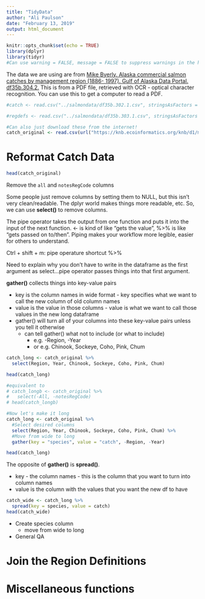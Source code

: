 ```yaml
---
title: "TidyData"
author: "Ali Paulson"
date: "February 13, 2019"
output: html_document
---
```


```r
knitr::opts_chunk$set(echo = TRUE)
library(dplyr)
library(tidyr)
#Can use warning = FALSE, message = FALSE to suppress warnings in the html output
```


The data we are using are from [Mike Byerly. Alaska commercial salmon catches by management region (1886- 1997). Gulf of Alaska Data Portal. df35b.304.2.](https://knb.ecoinformatics.org/knb/d1/mn/v2/object/df35b.302.1) This is from a PDF file, retrieved with OCR - optical character recognition. You can use this to get a computer to read a PDF. 

```r
#catch <- read.csv("../salmondata/df35b.302.1.csv", stringsAsFactors = FALSE)

#regdefs <- read.csv("../salmondata/df35b.303.1.csv", stringsAsFactors = FALSE)

#Can also just download these from the internet!
catch_original <- read.csv(url("https://knb.ecoinformatics.org/knb/d1/mn/v2/object/df35b.302.1", method = "libcurl"), stringsAsFactors = FALSE)
```

# Reformat Catch Data

```r
head(catch_original)
```

Remove the `all` and `notesRegCode` columns

Some people just remove columns by setting them to NULL, but this isn't very clean/readable.  The dplyr world makes things more readable, etc. So, we can use **select()** to remove columns. 

The pipe operator takes the output from one function and puts it into the input of the next function. <- is kind of like "gets the value", %>% is like "gets passed on to/then". Piping makes your workflow more legible, easier for others to understand. 

Ctrl + shift + m: pipe operature shortcut %>% 

Need to explain why you don't have to write in the dataframe as the first argument as select...pipe operator passes things into that first argument. 

**gather()** collects things into key-value pairs

* key is the column names in wide format - key specifies what we want to call the new column of old column names
* value is the value in those columns - value is what we want to call those values in the new long dataframe
* gather() will turn all of your columns into these key-value pairs unless you tell it otherwise
    + can tell gather() what not to include (or what to include)
        + e.g. -Region, -Year
        + or e.g. Chinook, Sockeye, Coho, Pink, Chum

```r

catch_long <- catch_original %>% 
  select(Region, Year, Chinook, Sockeye, Coho, Pink, Chum)

head(catch_long)

#equivalent to
# catch_longb <- catch_original %>% 
#   select(-All, -notesRegCode)
# head(catch_longb)

#Now let's make it long
catch_long <- catch_original %>% 
  #Select desired columns
  select(Region, Year, Chinook, Sockeye, Coho, Pink, Chum) %>% 
  #Move from wide to long
  gather(key = "species", value = "catch", -Region, -Year)

head(catch_long)
```


The opposite of **gather()** is **spread()**. 

* key - the column names - this is the column that you want to turn into column names  
* value is the column with the values that you want the new df to have

```r
catch_wide <- catch_long %>% 
  spread(key = species, value = catch)
head(catch_wide)

```


* Create species column
    + move from wide to long
* General QA

# Join the Region Definitions 

# Miscellaneous functions